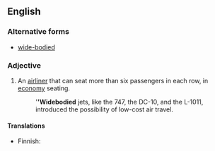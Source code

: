{{also|wide-bodied}}
==English==

===Alternative forms===
* [[wide-bodied]]

===Adjective===
{{en-adj}}

# {{lb|en|aeronautics}} An [[airliner]] that can seat more than six passengers in each row, in [[economy]] seating.
#: '''''Widebodied''' jets, like the 747, the DC-10, and the L-1011, introduced the possibility of low-cost air travel.

====Translations====
{{trans-top|An airliner that can seat more than six passengers in each row, in economy seating.}}
* Finnish: {{t|fi|leveärunkoinen}}
{{trans-mid}}
{{trans-bottom}}